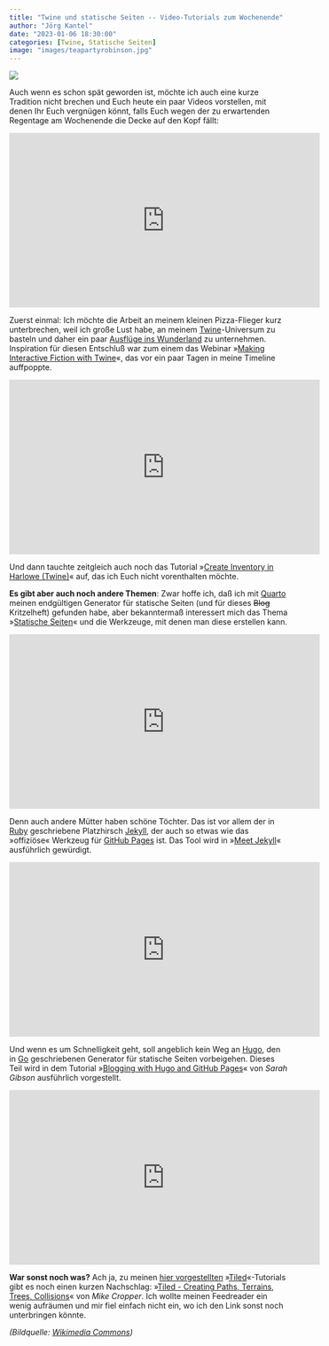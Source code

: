 ```yaml
---
title: "Twine und statische Seiten -- Video-Tutorials zum Wochenende"
author: "Jörg Kantel"
date: "2023-01-06 18:30:00"
categories: [Twine, Statische Seiten]
image: "images/teapartyrobinson.jpg"
---
```


[![](images/teapartyrobinson-b.jpg)](https://upload.wikimedia.org/wikipedia/commons/9/9f/Alice%27s_Adventures_in_Wonderland_-_Carroll%2C_Robinson_-_S119_-_%27What_day_of_the_month_is_it%27_he_said%2C_turning_to_Alice.jpg)

Auch wenn es schon spät geworden ist, möchte ich auch eine kurze Tradition nicht brechen und Euch heute ein paar Videos vorstellen, mit denen Ihr Euch vergnügen könnt, falls Euch wegen der zu erwartenden Regentage am Wochenende die Decke auf den Kopf fällt:

<iframe width="560" height="315" src="https://www.youtube.com/embed/7nd98qsBVNk" title="YouTube video player" frameborder="0" allow="accelerometer; autoplay; clipboard-write; encrypted-media; gyroscope; picture-in-picture; web-share" allowfullscreen></iframe>

Zuerst einmal: Ich möchte die Arbeit an meinem kleinen Pizza-Flieger kurz unterbrechen, weil ich große Lust habe, an meinem [Twine](http://cognitiones.kantel-chaos-team.de/multimedia/spieleprogrammierung/twine2.html)-Universum zu basteln und daher ein paar [Ausflüge ins Wunderland](http://blog.schockwellenreiter.de/2022/09/2022090601.html) zu unternehmen. Inspiration für diesen Entschluß war zum einem das Webinar »[Making Interactive Fiction with Twine](https://www.youtube.com/watch?v=7nd98qsBVNk)«, das vor ein paar Tagen in meine Timeline auffpoppte.

<iframe width="560" height="315" src="https://www.youtube.com/embed/VC7TuFG1WYg" title="YouTube video player" frameborder="0" allow="accelerometer; autoplay; clipboard-write; encrypted-media; gyroscope; picture-in-picture; web-share" allowfullscreen></iframe>

Und dann tauchte zeitgleich auch noch das Tutorial »[Create Inventory in Harlowe (Twine)](https://www.youtube.com/watch?v=VC7TuFG1WYg)« auf, das ich Euch nicht vorenthalten möchte.

**Es gibt aber auch noch andere Themen**: Zwar hoffe ich, daß ich mit [Quarto](http://cognitiones.kantel-chaos-team.de/webworking/staticsites/quarto.html) meinen endgültigen Generator für statische Seiten (und für dieses ~~Blog~~ Kritzelheft) gefunden habe, aber bekanntermaß interessert mich das Thema »[Statische Seiten](http://cognitiones.kantel-chaos-team.de/webworking/staticsites/staticsites.html)« und die Werkzeuge, mit denen man diese erstellen kann.

<iframe width="560" height="315" src="https://www.youtube.com/embed/F8iOU1ci19Q" title="YouTube video player" frameborder="0" allow="accelerometer; autoplay; clipboard-write; encrypted-media; gyroscope; picture-in-picture; web-share" allowfullscreen></iframe>

Denn auch andere Mütter haben schöne Töchter. Das ist vor allem der in [Ruby](http://cognitiones.kantel-chaos-team.de/programmierung/ruby/ruby.html) geschriebene Platzhirsch [Jekyll](http://cognitiones.kantel-chaos-team.de/webworking/staticsites/jekyll.html), der auch so etwas wie das »offiziöse« Werkzeug für [GitHub Pages](http://cognitiones.kantel-chaos-team.de/programmierung/ruby/ruby.html) ist. Das Tool wird in »[Meet Jekyll](https://www.youtube.com/watch?v=F8iOU1ci19Q)« ausführlich gewürdigt.

<iframe width="560" height="315" src="https://www.youtube.com/embed/_STFQc9Y2zY" title="YouTube video player" frameborder="0" allow="accelerometer; autoplay; clipboard-write; encrypted-media; gyroscope; picture-in-picture; web-share" allowfullscreen></iframe>

Und wenn es um Schnelligkeit geht, soll angeblich kein Weg an [Hugo](http://cognitiones.kantel-chaos-team.de/webworking/staticsites/hugo.html), den in [Go](http://cognitiones.kantel-chaos-team.de/programmierung/go.html) geschriebenen Generator für statische Seiten vorbeigehen. Dieses Teil wird in dem Tutorial »[Blogging with Hugo and GitHub Pages](https://www.youtube.com/watch?v=_STFQc9Y2zY)« von *Sarah Gibson* ausführlich vorgestellt.

<iframe width="560" height="315" src="https://www.youtube.com/embed/RyeWjQET0Zk" title="YouTube video player" frameborder="0" allow="accelerometer; autoplay; clipboard-write; encrypted-media; gyroscope; picture-in-picture; web-share" allowfullscreen></iframe>

**War sonst noch was?** Ach ja, zu meinen [hier vorgestellten](https://kantel.github.io/posts/20221222901_tiled_for_dummies/) »[Tiled](http://cognitiones.kantel-chaos-team.de/multimedia/spieleprogrammierung/tiled.html)«-Tutorials gibt es noch einen kurzen Nachschlag: »[Tiled - Creating Paths, Terrains, Trees, Collisions](https://www.youtube.com/watch?v=RyeWjQET0Zk)« von *Mike Cropper*. Ich wollte meinen Feedreader ein wenig aufräumen und mir fiel einfach nicht ein, wo ich den Link sonst noch unterbringen könnte.

*(Bildquelle: [Wikimedia Commons](https://commons.wikimedia.org/wiki/File:Alice%27s_Adventures_in_Wonderland_-_Carroll,_Robinson_-_S119_-_%27What_day_of_the_month_is_it%27_he_said,_turning_to_Alice.jpg))*